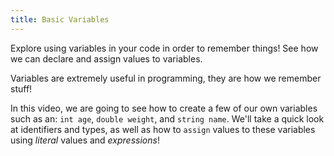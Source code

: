 ```yaml
---
title: Basic Variables
---
```


Explore using variables in your code in order to remember things! See how we can declare and assign values to variables.

Variables are extremely useful in programming, they are how we remember stuff!

In this video, we are going to see how to create a few of our own variables such as an: `int age`, `double weight`, and `string name`.
We'll take a quick look at identifiers and types, as well as how to `assign` values to these variables using *literal* values and *expressions*!